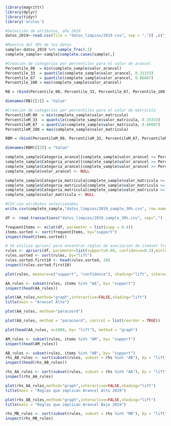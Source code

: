 ```r
library(magrittr) 
library(dplyr)    
library(tidyr)
library('arules') 
```


```r
#Selección de atributos, año 2019
datos_2019<-read.csv(file = "datos_limpios/2019.csv", sep = ",")[ ,c("jornada","rango_edad","dur_total_carr","tipo_inst_3","area_conocimiento","region_sede","acreditada_inst","valor_arancel","valor_matricula")]
```

```r
#Muestra del 30% de los datos
sample<-datos_2019 %>% sample_frac(.3)
complete_sample<-sample[complete.cases(sample),]
```

```r
#Creación de categorías por percentiles para el valor de arancel
Percentile_00  = min(complete_sample$valor_arancel)
Percentile_33  = quantile(complete_sample$valor_arancel, 0.33333)
Percentile_67  = quantile(complete_sample$valor_arancel, 0.66667)
Percentile_100 = max(complete_sample$valor_arancel)

RB = rbind(Percentile_00, Percentile_33, Percentile_67, Percentile_100)

dimnames(RB)[[2]] = "Value"
```

```r
#Creación de categorías por percentiles para el valor de matrícula
PercentileM_00  = min(complete_sample$valor_matricula)
PercentileM_33  = quantile(complete_sample$valor_matricula, 0.33333)
PercentileM_67  = quantile(complete_sample$valor_matricula, 0.66667)
PercentileM_100 = max(complete_sample$valor_matricula)

RBM = rbind(PercentileM_00, PercentileM_33, PercentileM_67, PercentileM_100)

dimnames(RBM)[[2]] = "Value"
```

```r
complete_sample$Categoria_arancel[complete_sample$valor_arancel >= Percentile_00 & complete_sample$valor_arancel <  Percentile_33]  = "AB"
complete_sample$Categoria_arancel[complete_sample$valor_arancel >= Percentile_33 & complete_sample$valor_arancel <  Percentile_67]  = "AM"
complete_sample$Categoria_arancel[complete_sample$valor_arancel >= Percentile_67 & complete_sample$valor_arancel <= Percentile_100] = "AA"
complete_sample$valor_arancel <- NULL
```


```r
complete_sample$Categoria_matricula[complete_sample$valor_matricula >= PercentileM_00 & complete_sample$valor_matricula <  PercentileM_33]  = "MB"
complete_sample$Categoria_matricula[complete_sample$valor_matricula >= PercentileM_33 & complete_sample$valor_matricula <  PercentileM_67]  = "MM"
complete_sample$Categoria_matricula[complete_sample$valor_matricula >= PercentileM_67 & complete_sample$valor_matricula <= PercentileM_100] = "MA"
complete_sample$valor_matricula <- NULL
```

```r
#CSV con atributos seleccionados
write.csv(complete_sample,"datos_limpios/2019_sample_30%.csv", row.names = FALSE)
```


```r
df <- read.transactions("datos_limpios/2019_sample_30%.csv", sep=",")
```

```r
frequentItems <- eclat(df, parameter = list(supp = 0.4))
items.sorted <- sort(frequentItems, by="support")
inspect(head(items.sorted))
```

```r
# Se utiliza apriori para encontrar reglas de asociación de itemset frecuentes de 4 items con support 4% y confidence 30%
rules <- apriori(df, parameter=list(support=0.04, confidence=0.3),minlen=4)
rules.sorted <- sort(rules, by="lift")
rules.sorted.first10 <- head(rules.sorted, 10)
inspect(rules.sorted.first10)
```
```r
plot(rules, measure=c("support", "confidence"), shading="lift", interactive=FALSE, main= "Scatter plot para 2001 reglas de asociación")
```

```r
AA_rules <- subset(rules, items %in% "AA", by= "support")
inspect(head(AA_rules))
```

```r
plot(AA_rules,method="graph",interactive=FALSE,shading="lift")
title(main = "Arancel Alto")
```
```r
plot(AA_rules, method="paracoord")
```
```r
plot(AA_rules, method = "paracoord", control = list(reorder = TRUE))
```

```r
plot(head(AA_rules, n=1000, by= "lift"), method = "graph")
```

```r
AM_rules <- subset(rules, items %in% "AM", by= "support")
inspect(head(AM_rules))
```


```r
AB_rules <- subset(rules, items %in% "AB", by= "support")
rhs_AB_rules <- sort(subset(rules, subset = rhs %in% "AB"), by = "lift")
inspect(head(rhs_AB_rules))
```


```r
rhs_AA_rules <- sort(subset(rules, subset = rhs %in% "AA"), by = "lift")
inspect(rhs_AA_rules)
```
```r
plot(rhs_AA_rules,method="graph",interactive=FALSE,shading="lift")
title(main = "Reglas que implican Arancel Alto 2019")
```
```r
plot(rhs_AB_rules,method="graph",interactive=FALSE,shading="lift")
title(main = "Reglas que implican Arancel Bajo 2019")
```

```r

rhs_MB_rules <- sort(subset(rules, subset = rhs %in% "MB"), by = "lift")
inspect(rhs_MB_rules)

```


